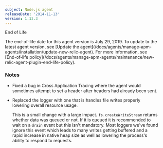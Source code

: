 ```yaml
---
subject: Node.js agent
releaseDate: '2014-11-13'
version: 1.13.3
---
```


End of Life

<Callout variant="important">
  The end-of-life date for this agent version is July 29, 2019. To update to the latest agent version, see [Update the agent](/docs/agents/manage-apm-agents/installation/update-new-relic-agent). For more information, see [End-of-life policy](/docs/agents/manage-apm-agents/maintenance/new-relic-agent-plugin-end-life-policy).
</Callout>

### Notes

* Fixed a bug in Cross Application Tracing where the agent would sometimes attempt to set a header after headers had already been sent.
* Replaced the logger with one that is handles file writes properly lowering overall resource usage.

  This is a small change with a large impact. `fs.createWriteStream` returns whether data was queued or not. If it is queued it is recommended to wait on a `drain` event but this isn't mandatory. Most loggers we've found ignore this event which leads to many writes getting buffered and a rapid increase in native heap size as well as lowering the process's ability to respond to requests.
